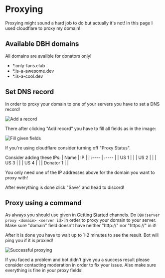 # Proxying

Proxying might sound a hard job to do but actually it's not! In this page I used cloudflare to proxy my domain!

## Available DBH domains

<Tip label="Note">All domains are availble for donators only!</Tip>

- \*.only-fans.club
- \*.is-a-awesome.dev
- \*.is-a-cool.dev

## Set DNS record

In order to proxy your domain to one of your servers you have to set a DNS record!

![Add a record](/content/proxying/add-record.png)

There after clicking "Add record" you have to fill all fields as in the image:

![Fill given fields](/content/proxying/proxy-fields.png)

<Tip>If you're using cloudflare consider turning off "Proxy Status".</Tip>

Consider adding these IPs:
| Name | IP |
| :---- | :---- |
| US 1 | <Copy value="69.197.135.202" /> |
| US 2 | <Copy value="69.197.135.203" /> |
| US 3 | <Copy value="69.197.135.204" /> |
| US 4 | <Copy value="69.197.135.205" /> |
| Donator 1 | <Copy value="69.30.249.53" /> |

<Tip>You only need one of the IP addresses above for the domain you want to proxy with!</Tip>

After everything is done click "Save" and head to discord!

## Proxy using a command

As always you should use given in [Getting Started](/getting-started) channels. Do `DBH!server proxy <domain> <server id>` in order to proxy your domain to your server. Make sure "domain" field doesn't have neither "http://" nor "https://" in it!

After it is done you have to wait up to 1-2 minutes to see the result. Bot will ping you if it is proxied!

![Successful proxying](/content/proxying/proxying-success.png)

<Tip>
  If you faced a problem and bot didn't give you a success result please
  consider contacting moderation in order to fix your issue. Also make sure
  everything is fine in your proxy fields!
</Tip>

